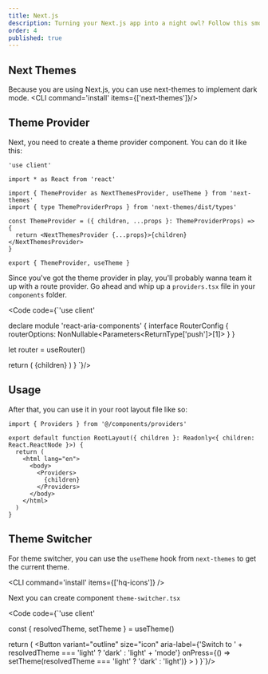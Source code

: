 ```yaml
---
title: Next.js
description: Turning your Next.js app into a night owl? Follow this smooth guide to light up the dark mode magic.
order: 4
published: true
---
```


## Next Themes
Because you are using Next.js, you can use next-themes to implement dark mode.
<CLI command='install' items={['next-themes']}/>

## Theme Provider
Next, you need to create a theme provider component. You can do it like this:
```
'use client'

import * as React from 'react'

import { ThemeProvider as NextThemesProvider, useTheme } from 'next-themes'
import { type ThemeProviderProps } from 'next-themes/dist/types'

const ThemeProvider = ({ children, ...props }: ThemeProviderProps) => {
  return <NextThemesProvider {...props}>{children}</NextThemesProvider>
}

export { ThemeProvider, useTheme }
```
Since you've got the theme provider in play, you'll probably wanna team it up with a route provider. Go ahead and whip up a `providers.tsx` file in your `components` folder.

<Code code={`'use client'


declare module 'react-aria-components' {
  interface RouterConfig {
    routerOptions: NonNullable<Parameters<ReturnType<typeof useRouter>['push']>[1]>
  }
}

  let router = useRouter()

  return (
    <RouterProvider navigate={router.push}>
      <ThemeProvider attribute="class">{children}</ThemeProvider>
    </RouterProvider>
  )
}
`}/>

## Usage
After that, you can use it in your root layout file like so:

```tsx {1} {7-9}
import { Providers } from '@/components/providers'

export default function RootLayout({ children }: Readonly<{ children: React.ReactNode }>) {
  return (
    <html lang="en">
      <body>
        <Providers>
          {children}
        </Providers>
      </body>
    </html>
  )
}
```

## Theme Switcher
For theme switcher, you can use the `useTheme` hook from `next-themes` to get the current theme.

<CLI command='install' items={['hq-icons']} />

Next you can create component `theme-switcher.tsx`

<Code code={`'use client'


  const { resolvedTheme, setTheme } = useTheme()

  return (
    <Button
      variant="outline"
      size="icon"
      aria-label={'Switch to ' + resolvedTheme === 'light' ? 'dark' : 'light' + 'mode'}
      onPress={() => setTheme(resolvedTheme === 'light' ? 'dark' : 'light')}
    >
      <IconSun className="h-[1.2rem] w-[1.2rem] rotate-0 scale-100 transition-all dark:-rotate-90 dark:scale-0" />
      <IconMoon className="absolute h-[1.2rem] w-[1.2rem] rotate-90 scale-0 transition-all dark:rotate-0 dark:scale-100" />
    </Button>
  )
}`}/>

